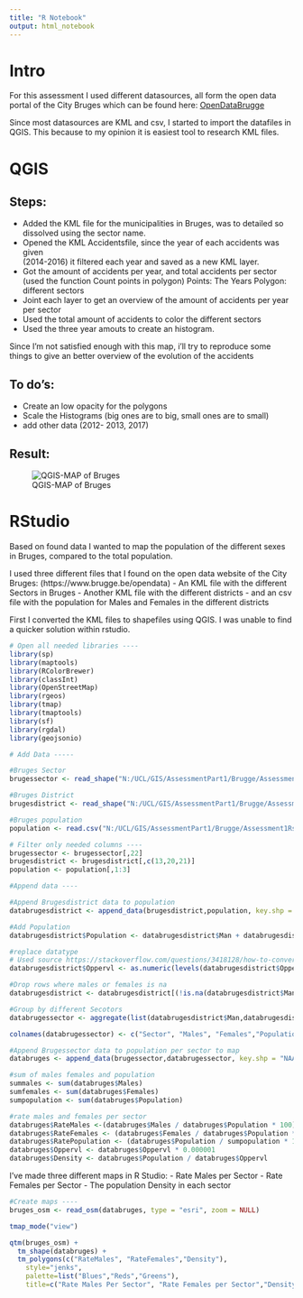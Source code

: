 ```yaml
---
title: "R Notebook"
output: html_notebook
---
```


# Intro

For this assessment I used different datasources, all form the open data portal of the City Bruges which can be found here: [OpenDataBrugge](https://www.brugge.be/opendata)

Since most datasources are KML and csv, I started to import the datafiles in QGIS. This because to my opinion it is easiest tool to research KML files.  

# QGIS

## Steps:

  - Added the KML file for the municipalities in Bruges, was to detailed so dissolved     using the sector name.
  - Opened the KML Accidentsfile, since the year of each accidents was given    
    (2014-2016) it filtered each year and saved as a new KML layer. 
  - Got the amount of accidents per year, and total accidents per sector (used the       function Count points in polygon)
    Points: The Years
    Polygon: different sectors
  - Joint each layer to get an overview of the amount of accidents per year per 
    sector
  - Used the total amount of accidents to color the different sectors
  - Used the three year amouts to create an histogram.

Since I'm not satisfied enough with this map, i'll try to reproduce some things to give an better overview of the evolution of the accidents  

## To do's:

  - Create an low opacity for the polygons
  - Scale the Histograms (big ones are to big, small ones are to small)
  - add other data (2012- 2013, 2017)

## Result:

![QGIS-MAP of Bruges](N:/UCL/GIS/AssessmentPart1/Brugge/Assessment1Rstudio/Assessment1/QGIS-Map.png)


# RStudio

Based on found data I wanted to map the population of the different sexes in Bruges, compared to the total population.

I used three different files that I found on the open data website of the City Bruges: (https://www.brugge.be/opendata)
  - An KML file with the different Sectors in Bruges
  - Another KML file with the different districts
  - and an csv file with the population for Males and Females in the different districts
  
First I converted the KML files to shapefiles using QGIS. I was unable to find a quicker solution within rstudio.
```r
# Open all needed libraries ----
library(sp)
library(maptools)
library(RColorBrewer)
library(classInt)
library(OpenStreetMap)
library(rgeos)
library(tmap)
library(tmaptools)
library(sf)
library(rgdal)
library(geojsonio)
```



```r

# Add Data -----

#Bruges Sector
brugessector <- read_shape("N:/UCL/GIS/AssessmentPart1/Brugge/Assessment1Rstudio/BrugesMSHP/Municipalities.shp", as.sf = TRUE)

#Bruges District
brugesdistrict <- read_shape("N:/UCL/GIS/AssessmentPart1/Brugge/Assessment1Rstudio/BrugesSHP/Bruges.shp", as.sf = TRUE)

#Bruges population
population <- read.csv("N:/UCL/GIS/AssessmentPart1/Brugge/Assessment1Rstudio/data/geslachtpersector_1.csv", header = TRUE, sep = ";")

# Filter only needed columns ----
brugessector <- brugessector[,22]
brugesdistrict <- brugesdistrict[,c(13,20,21)]
population <- population[,1:3]

```



```r
#Append data ----

#Append Brugesdistrict data to population
databrugesdistrict <- append_data(brugesdistrict,population, key.shp = "Secnaam", key.data = "Sectornaam", ignore.duplicates = TRUE, ignore.na = TRUE)

#Add Population 
databrugesdistrict$Population <- databrugesdistrict$Man + databrugesdistrict$Vrouw

#replace datatype
# Used source https://stackoverflow.com/questions/3418128/how-to-convert-a-factor-to-integer-numeric-without-loss-of-information
databrugesdistrict$Oppervl <- as.numeric(levels(databrugesdistrict$Oppervl))

#Drop rows where males or females is na
databrugesdistrict <- databrugesdistrict[(!is.na(databrugesdistrict$Man)) & (!is.na(databrugesdistrict$Vrouw)), ]

#Group by different Secotors
databrugessector <- aggregate(list(databrugesdistrict$Man,databrugesdistrict$Vrouw, databrugesdistrict$Population, databrugesdistrict$Oppervl),by = list(databrugesdistrict$NAAM), sum)

colnames(databrugessector) <- c("Sector", "Males", "Females","Population","Oppervl")

#Append Brugessector data to population per sector to map 
databruges <- append_data(brugessector,databrugessector, key.shp = "NAAM", key.data = "Sector", ignore.duplicates = TRUE, ignore.na = TRUE)

```



```r

#sum of males females and population
summales <- sum(databruges$Males)
sumfemales <- sum(databruges$Females)
sumpopulation <- sum(databruges$Population)

#rate males and females per sector
databruges$RateMales <-(databruges$Males / databruges$Population * 100)
databruges$RateFemales <- (databruges$Females / databruges$Population * 100)
databruges$RatePopulation <- (databruges$Population / sumpopulation * 100)
databruges$Oppervl <- databruges$Oppervl * 0.000001
databruges$Density <- databruges$Population / databruges$Oppervl

```
I've made three different maps in R Studio:
- Rate Males per Sector
- Rate Females per Sector
- The population Density in each sector

```r
#Create maps ----
bruges_osm <- read_osm(databruges, type = "esri", zoom = NULL)

tmap_mode("view")

qtm(bruges_osm) + 
  tm_shape(databruges) +
  tm_polygons(c("RateMales", "RateFemales","Density"), 
    style="jenks",
    palette=list("Blues","Reds","Greens"),
    title=c("Rate Males Per Sector", "Rate Females per Sector","Density per Sector" )) 
```



